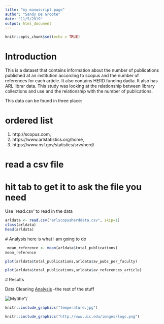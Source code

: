```yaml
---
title: "my manuscript page"
author: "Sandy De Groote"
date: "11/5/2019"
output: html_document
---
```


```r
knitr::opts_chunk$set(echo = TRUE)
```

# Introduction
 
This is a dataset that contains information about the number of publications published at an institution according to scopus and the number of references for each article.   It also contains HERD funding dadta.   It also has ARL librar data.   This study was looking at the relationship between library collections and use and the relationship with the number of publications.

This data can be found in three place:

# ordered list

1. http://scopus.com, 
2. https://www.arlstatistics.org/home, 
3. https://www.nsf.gov/statistics/srvyherd/

# read a csv file
# hit tab to get it to ask the file you need

Use `read.csv' to read in the data

```r
arldata <- read.csv("arlscopusherddata.csv", skip=1)
class(arldata)
head(arldata)
```

 
 # Analysis
 here is what I  am going to do
 
```r
 mean_reference <- mean(arldata$total_publications)
mean_reference
```

 
```r
plot(arldata$total_publications,arldata$av_pubs_per_faculty)
```
```r
plot(arldata$total_publications,arldata$av_references_article)
```

 
 
 # Results
 
 Data Cleaning
 [Analysis](rmarkdowntotestcommit.html)
 -the rest of the stuff
 
 <img src="temperature.jpg" class="displayleft" alt=Mytitle"/>
 
```r
knitr::include_graphics("temperature.jpg")

```
```r
knitr::include_graphics("http://www.uic.edu/images/logo.png")

```

 
 